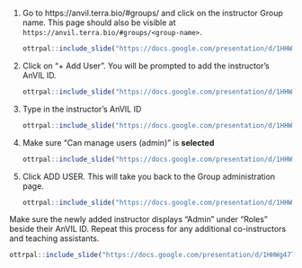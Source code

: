1. Go to https://anvil.terra.bio/#groups/ and click on the instructor Group name. This page should also be visible at `https://anvil.terra.bio/#groups/<group-name>`.

    ```r
ottrpal::include_slide("https://docs.google.com/presentation/d/1HHWg47Tg6miv_K7GNB6ZDTx-4Jc5IMl7APfFtD1Rqag/edit#slide=id.g10118383b73_193_0")
    ```

1. Click on "+ Add User". You will be prompted to add the instructor’s AnVIL ID. 

    ```r
ottrpal::include_slide("https://docs.google.com/presentation/d/1HHWg47Tg6miv_K7GNB6ZDTx-4Jc5IMl7APfFtD1Rqag/edit#slide=id.g100474897dd_0_45")
    ```

1. Type in the instructor’s AnVIL ID

    ```r
ottrpal::include_slide("https://docs.google.com/presentation/d/1HHWg47Tg6miv_K7GNB6ZDTx-4Jc5IMl7APfFtD1Rqag/edit#slide=id.g100474897dd_0_58")
    ```

1. Make sure "Can manage users (admin)" is **selected**

    ```r
ottrpal::include_slide("https://docs.google.com/presentation/d/1HHWg47Tg6miv_K7GNB6ZDTx-4Jc5IMl7APfFtD1Rqag/edit#slide=id.g100474897dd_0_65")
    ```

1. Click ADD USER. This will take you back to the Group administration page.

    ```r
ottrpal::include_slide("https://docs.google.com/presentation/d/1HHWg47Tg6miv_K7GNB6ZDTx-4Jc5IMl7APfFtD1Rqag/edit#slide=id.g100474897dd_0_71")
    ```

Make sure the newly added instructor displays "Admin" under "Roles" beside their AnVIL ID. Repeat this process for any additional co-instructors and teaching assistants.

```r
ottrpal::include_slide("https://docs.google.com/presentation/d/1HHWg47Tg6miv_K7GNB6ZDTx-4Jc5IMl7APfFtD1Rqag/edit#slide=id.g100474897dd_0_78")
```

